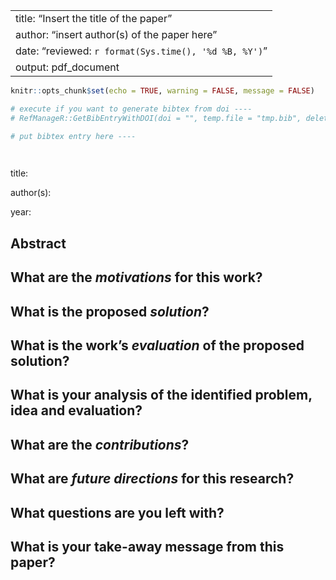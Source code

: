 
---
title: "Insert the title of the paper"
author: "insert author(s) of the paper here"
date: "reviewed: `r format(Sys.time(), '%d %B, %Y')`"
output: pdf_document
---

<!--

When reviewing literature for a scientific paper, it is necessary to have a standardized way of handling and reviewing it. This a template for a comprehensive literature review that you can use for your own purposes. The questions below are adopted from William G. Griswold's great guide on how to read an engineering paper (http://cseweb.ucsd.edu/~wgg/CSE210/howtoread.html). 

NOTE: You should think of a convention for naming your review documents so that you can query them later. Here is a suggestion:

<first author's last name>_<year>_<title>

--> 

```r

knitr::opts_chunk$set(echo = TRUE, warning = FALSE, message = FALSE)

# execute if you want to generate bibtex from doi ----
# RefManageR::GetBibEntryWithDOI(doi = "", temp.file = "tmp.bib", delete.file = TRUE)

```

```bibtex

# put bibtex entry here ----

 

```

title: <!--insert title-->

author(s): <!--insert author names-->

year: <!--insert publication year-->

## Abstract

> <!--insert abstract--> 


## What are the *motivations* for this work?

<!--your text-->

## What is the proposed *solution*?

<!--your text-->

## What is the work's *evaluation* of the proposed solution?

<!--your text-->

## What is your analysis of the identified problem, idea and evaluation?

<!--your text-->

## What are the *contributions*?

<!--your text-->

## What are *future directions* for this research?

<!--your text-->

## What questions are you left with?

<!--your text-->

## What is your take-away message from this paper?

<!--your text-->

